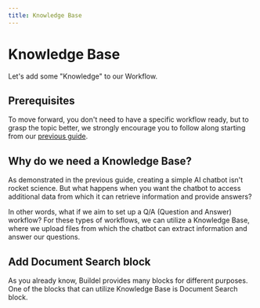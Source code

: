 ```yaml
---
title: Knowledge Base
---
```


# Knowledge Base

Let's add some "Knowledge" to our Workflow.

## Prerequisites

To move forward, you don't need to have a specific workflow ready, but to grasp the topic better, we strongly encourage you to follow along starting from our [previous guide](02-create-first-workflow.mdx).

## Why do we need a Knowledge Base?

As demonstrated in the previous guide, creating a simple AI chatbot isn't rocket science. But what happens when you want the chatbot to access additional data from which it can retrieve information and provide answers?

In other words, what if we aim to set up a Q/A (Question and Answer) workflow? For these types of workflows, we can utilize a Knowledge Base, where we upload files from which the chatbot can extract information and answer our questions.

## Add Document Search block

As you already know, Buildel provides many blocks for different purposes. One of the blocks that can utilize Knowledge Base is Document Search block.